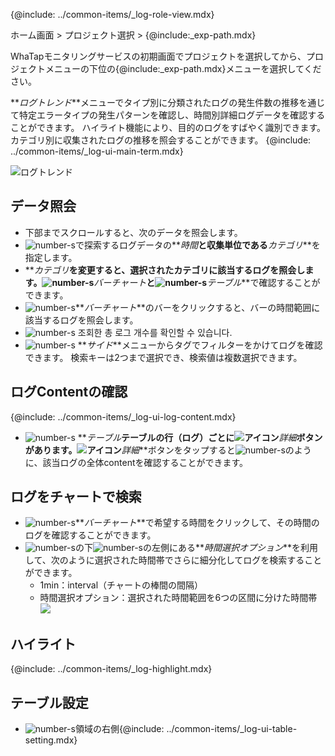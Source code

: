 {@include: ../common-items/_log-role-view.mdx}

ホーム画面 > プロジェクト選択 > {@include:\_exp-path.mdx}

WhaTapモニタリングサービスの初期画面でプロジェクトを選択してから、プロジェクトメニューの下位の{@include:\_exp-path.mdx}メニューを選択してください。 

**_ログトレンド_**メニューでタイプ別に分類されたログの発生件数の推移を通じて特定エラータイプの発生パターンを確認し、時間別詳細ログデータを確認することができます。 ハイライト機能により、目的のログをすばやく識別できます。 カテゴリ別に収集されたログの推移を照会することができます。 {@include: ../common-items/_log-ui-main-term.mdx}

![ログトレンド](/img/log-exp.png) 

<!-- 조회된 로그 개수 표시 픽스 시 이미지 변경 필요 0410 -->

## データ照会

-   下部までスクロールすると、次のデータを照会します。
-   ![number-s](/img/number-01.png)で探索するログデータの**_時間_**と収集単位である**_カテゴリ_**を指定します。
-   **_カテゴリ_**を変更すると、選択されたカテゴリに該当するログを照会します。![number-s](/img/number-02.png)**_バーチャート_**と![number-s](/img/number-03.png)**_テーブル_**で確認することができます。
-   ![number-s](/img/number-02.png)**_バーチャート_**のバーをクリックすると、バーの時間範囲に該当するログを照会します。 
-   ![number-s](/img/number-03.png) 조회한 총 로그 개수를 확인할 수 있습니다. 
-   ![number-s](/img/number-04.png) **_サイド_**メニューからタグでフィルターをかけてログを確認できます。 検索キーは2つまで選択でき、検索値は複数選択できます。

## ログContentの確認

{@include: ../common-items/_log-ui-log-content.mdx} 

-   ![number-s](/img/number-03.png) **_テーブル_**テーブルの行（ログ）ごとに![アイコン](/img/ic-caret-right.svg)**_詳細_**ボタンがあります。![アイコン](/img/ic-caret-right.svg)**_詳細_**ボタンをタップすると![number-s](/img/number-05.png)のように、該当ログの全体contentを確認することができます。

## ログをチャートで検索

-   ![number-s](/img/number-02.png)**_バーチャート_**で希望する時間をクリックして、その時間のログを確認することができます。
-   ![number-s](/img/number-02.png)の下![number-s](/img/number-03.png)の左側にある**_時間選択オプション_**を利用して、次のように選択された時間帯でさらに細分化してログを検索することができます。
    -   1min：interval（チャートの棒間の間隔）
    -   時間選択オプション：選択された時間範囲を6つの区間に分けた時間帯
        ![](https://img.whatap.io/media/images/logexplorer_007_select_seconds.png)

## ハイライト

{@include: ../common-items/_log-highlight.mdx}

## テーブル設定

-   ![number-s](/img/number-03.png)領域の右側{@include: ../common-items/_log-ui-table-setting.mdx} 

<!-- ***테이블 설정*** 메뉴는 ***라이브 테일***, ***로그 검색***, ***로그 트렌드***에서 사용할 수 있습니다. 

### 컬럼 추가 

### 테이블 컨텐츠 설정 

하이라이트
![](https://img.whatap.io/media/images/logexplorer_009_highlight.png)

-->

<!-- 홀딩 후 기능으로 화면 재구조화
## ![](/img/number-01.png) 시간 및 카테고리

탐색할 로그 데이터의 특정 시간대와 수집 단위를 지정합니다. 스크롤이 바닥에 닿으면 데이터를 조회합니다.

## ![](/img/number-02.png) 바 차트 조회

## ![](/img/number-03.png) 테이블 조회

## ![](/img/number-04.png) 검색 키(Search Key) 내비게이션

-->

